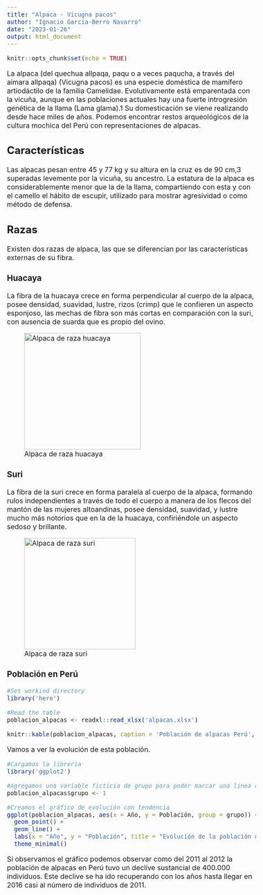 ```yaml
---
title: "Alpaca - Vicugna pacos"
author: "Ignacio García-Berro Navarro"
date: "2023-01-26"
output: html_document
---
```


```{=html}
<style type="text/css">
  body{
  font-size: 12pt;
}
</style>
```
```r
knitr::opts_chunk$set(echo = TRUE)
```

La alpaca (del quechua allpaqa, paqu o a veces paqucha, a través del aimara allpaqa) (Vicugna pacos) es una especie doméstica de mamífero artiodáctilo de la familia Camelidae. Evolutivamente está emparentada con la vicuña, aunque en las poblaciones actuales hay una fuerte introgresión genética de la llama (Lama glama).1​ Su domesticación se viene realizando desde hace miles de años. Podemos encontrar restos arqueológicos de la cultura mochica del Perú con representaciones de alpacas.

## Características

Las alpacas pesan entre 45 y 77 kg y su altura en la cruz es de 90 cm,3​ superadas levemente por la vicuña, su ancestro. La estatura de la alpaca es considerablemente menor que la de la llama, compartiendo con esta y con el camello el hábito de escupir, utilizado para mostrar agresividad o como método de defensa.

## Razas

Existen dos razas de alpaca, las que se diferencian por las características externas de su fibra.

### Huacaya

La fibra de la huacaya crece en forma perpendicular al cuerpo de la alpaca, posee densidad, suavidad, lustre, rizos (crimp) que le confieren un aspecto esponjoso, las mechas de fibra son más cortas en comparación con la suri, con ausencia de suarda que es propio del ovino.

![Alpaca de raza huacaya](alpaca_huacaya.jpg){width="269"}

### Suri

La fibra de la suri crece en forma paralela al cuerpo de la alpaca, formando rulos independientes a través de todo el cuerpo a manera de los flecos del mantón de las mujeres altoandinas, posee densidad, suavidad, y lustre mucho más notorios que en la de la huacaya, confiriéndole un aspecto sedoso y brillante.

![Alpaca de raza suri](alpaca_suri.jpg){width="257"}

### Población en Perú

```r
#Set workind directory
library('here')

#Read the table
poblacion_alpacas <- readxl::read_xlsx('alpacas.xlsx')

knitr::kable(poblacion_alpacas, caption = 'Población de alpacas Perú', align = 'l')
```

Vamos a ver la evolución de esta población.

```r
#Cargamos la libreria
library('ggplot2')

#Agregamos una variable ficticia de grupo para poder marcar una linea de evolución en el gráfico con 'geom_line'
poblacion_alpacas$grupo <- 1

#Creamos el gráfico de evolución con tendencia
ggplot(poblacion_alpacas, aes(x = Año, y = Población, group = grupo)) +
  geom_point() +
  geom_line() +
  labs(x = "Año", y = "Población", title = "Evolución de la población de alpacas en Perú") +
  theme_minimal()
```

Si observamos el gráfico podemos observar como del 2011 al 2012 la población de alpacas en Perú tuvo un declive sustancial de 400.000 individuos. Este declive se ha ido recuperando con los años hasta llegar en 2016 casi al número de individuos de 2011.

